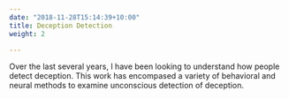 ```yaml
---
date: "2018-11-28T15:14:39+10:00"
title: Deception Detection
weight: 2

---
```


Over the last several years, I have been looking to understand how people detect deception. This work has encompased a variety of behavioral and neural methods to examine unconscious detection of deception. 